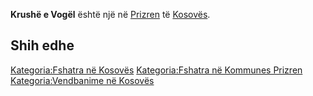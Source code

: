 {{Fshat në 
 | Emri                = Krushë e Vogël
 | EmriAlt                = 
 | NAME_SHORT_FORM=      
 | NAME_GENERIC=      
 | NAME_SORT_NAME_RO=      KRUSHEEVOGEL
 | FULL_NAME_RO = Krushë e Vogël
 | FULL_NAME_ND_RO=Krushe e Vogel
 | SORT_NAME_RG=KRUSHEEVOGEL
 | FULL_NAME_RG=Krushë e Vogël
 | FULL_NAME_ND_RG=Krushe e Vogel
 | SRP_NAME_SHORT_FORM=      
 | SRP_NAME_GENERIC=      
 | SRP_NAME_SORT_NAME_RO=      
 | SRP_FULL_NAME_RO = 
 | SRP_FULL_NAME_ND_RO=
 | SRP_SORT_NAME_RG=
 | SRP_FULL_NAME_RG=
 | SRP_FULL_NAME_ND_RG=
 | Emri (Rasa dhanore) = 
 | Figura              = 
 | Shteti              = Kosovo
 | Komuna              = Prizren
 | Kodi postar         = 
 | Sipërfaqja          = 

 | Popullsia           = 

 | Regj. i popullsisë  = 
 | Dend. e popullsisë  = 
 | Faqja zyrtare       = 
 <!--- Koordinatat ----> 
 | Gjerësia            = 42.307778
 | Gjatësia            = 20.651111
 | Lartësia            = 
}}
'''Krushë e Vogël''' është një [[]] në [[Prizren]] të [[Kosovës]].

<!-- == Gjeografia == -->
<!-- == Historia == -->
<!-- == Demografia == -->
== Shih edhe ==
{{Komuna Prizren}}
{{Kosovo-Administrata-Cung}}

[[Kategoria:Fshatra në Kosovës]]
[[Kategoria:Fshatra në Kommunes Prizren]]
[[Kategoria:Vendbanime në Kosovës]]
